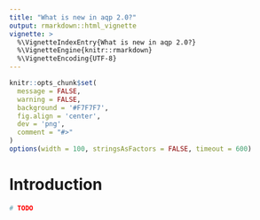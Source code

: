 ```yaml
---
title: "What is new in aqp 2.0?"
output: rmarkdown::html_vignette
vignette: >
  %\VignetteIndexEntry{What is new in aqp 2.0?}
  %\VignetteEngine{knitr::rmarkdown}
  %\VignetteEncoding{UTF-8}
---
```


```r
knitr::opts_chunk$set(
  message = FALSE,
  warning = FALSE,
  background = '#F7F7F7',
  fig.align = 'center',
  dev = 'png',
  comment = "#>"
)
options(width = 100, stringsAsFactors = FALSE, timeout = 600)
```

# Introduction

```r
# TODO
```

